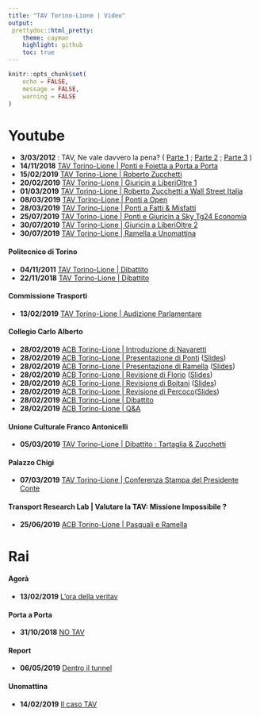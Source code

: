 ```yaml
---
title: "TAV Torino-Lione | Video"
output:
 prettydoc::html_pretty:
    theme: cayman
    highlight: github
    toc: true
---
```

```r
knitr::opts_chunk$set(
	echo = FALSE,
	message = FALSE,
	warning = FALSE
)
```

# Youtube 

* **3/03/2012** : TAV, Ne vale davvero la pena? ( [Parte 1](https://www.youtube.com/watch?v=uMUArp1_sk4&list=PL0hc3uclokfAgvPyULkWunOdBWXn7_Zjp&index=82&t=0s) ; [Parte 2](https://www.youtube.com/watch?v=j39NVd-vy8Y&list=PL0hc3uclokfAgvPyULkWunOdBWXn7_Zjp&index=85&t=0s) ; [Parte 3](https://www.youtube.com/watch?v=zcHDDcDCRD0&list=PL0hc3uclokfAgvPyULkWunOdBWXn7_Zjp&index=79&t=0s) )
* **14/11/2018** [TAV Torino-Lione | Ponti e Foietta a Porta a Porta](https://www.youtube.com/watch?v=VNcj9q17oqM&list=PL0hc3uclokfAgvPyULkWunOdBWXn7_Zjp&index=3&t=0s)
* **15/02/2019** [TAV Torino-Lione | Roberto Zucchetti](https://youtu.be/JKXia7c3LuA)
* **20/02/2019** [TAV Torino-Lione | Giuricin a LiberiOltre 1](https://www.youtube.com/watch?v=JHsgtkEcWGg&list=PL0hc3uclokfAgvPyULkWunOdBWXn7_Zjp&index=41&frags=pl%2Cwn)
* **01/03/2019** [TAV Torino-Lione | Roberto Zucchetti a Wall Street Italia](https://youtu.be/OJevjDzNgUM)
* **08/03/2019** [TAV Torino-Lione | Ponti a Open](https://www.youtube.com/watch?v=igd2M7ZU2xk&list=PL0hc3uclokfAgvPyULkWunOdBWXn7_Zjp&index=2&t=0s&frags=pl%2Cwn)
* **28/03/2019** [TAV Torino-Lione | Ponti a Fatti & Misfatti](https://www.youtube.com/watch?v=2M5rboUbTRU&feature=youtu.be)
* **25/07/2019** [TAV Torino-Lione | Ponti e Giuricin a Sky Tg24 Economia](https://www.youtube.com/watch?v=H57gsZftPB8&list=PL0hc3uclokfAgvPyULkWunOdBWXn7_Zjp&index=9&t=0s)
* **30/07/2019** [TAV Torino-Lione | Giuricin a LiberiOltre 2](https://www.youtube.com/watch?v=Yt2txVsxIqQ&list=PL0hc3uclokfAgvPyULkWunOdBWXn7_Zjp&index=6&t=0s)
* **30/07/2019** [TAV Torino-Lione | Ramella a Unomattina](https://www.youtube.com/watch?v=zKJA0T93iV4)

#### Politecnico di Torino 
* **04/11/2011** [TAV Torino-Lione | Dibattito](https://www.youtube.com/watch?v=aQPxTRDpeto)
* **22/11/2018** [TAV Torino-Lione | Dibattito](https://www.facebook.com/Alterpolis/videos/tav-torino-lione-dibattito-al-politecnico/196793061240455/)

#### Commissione Trasporti 
* **13/02/2019** [TAV Torino-Lione | Audizione Parlamentare](https://www.youtube.com/watch?v=mQqKbHmPKT0&list=PL0hc3uclokfB7dobUlKmULBOrdcV1v3A9&index=1)

#### Collegio Carlo Alberto 
* **28/02/2019** [ACB Torino-Lione | Introduzione di Navaretti](https://www.youtube.com/watch?v=mQqKbHmPKT0&list=PL0hc3uclokfB7dobUlKmULBOrdcV1v3A9&index=1)
* **28/02/2019** [ACB Torino-Lione | Presentazione di Ponti](https://www.youtube.com/watch?v=20mKt8Kh5H0&list=PL0hc3uclokfB7dobUlKmULBOrdcV1v3A9&index=2) ([Slides](https://www.youtube.com/redirect?q=https%3A%2F%2Fwww.carloalberto.org%2Fwp-content%2Fuploads%2F2019%2F02%2FPONTI-E-RAMELLA.pdf&redir_token=3bPmy0jsoC0hWuj3ktMYh4wOBcZ8MTU2NTIyMTU4N0AxNTY1MTM1MTg3&v=20mKt8Kh5H0&event=video_description))
* **28/02/2019** [ACB Torino-Lione | Presentazione di Ramella](https://www.youtube.com/watch?v=lW6IKDl7JbM&list=PL0hc3uclokfB7dobUlKmULBOrdcV1v3A9&index=3) ([Slides](https://www.youtube.com/redirect?q=https%3A%2F%2Fwww.carloalberto.org%2Fwp-content%2Fuploads%2F2019%2F02%2FPONTI-E-RAMELLA.pdf&redir_token=3bPmy0jsoC0hWuj3ktMYh4wOBcZ8MTU2NTIyMTU4N0AxNTY1MTM1MTg3&v=20mKt8Kh5H0&event=video_description))
* **28/02/2019** [ACB Torino-Lione | Revisione di Florio](https://www.youtube.com/watch?v=VrZEl6dHqBA&list=PL0hc3uclokfB7dobUlKmULBOrdcV1v3A9&index=4) ([Slides](https://www.youtube.com/redirect?q=https%3A%2F%2Fwww.carloalberto.org%2Fwp-content%2Fuploads%2F2019%2F02%2FFLORIO.pdf&redir_token=3bPmy0jsoC0hWuj3ktMYh4wOBcZ8MTU2NTIyMTU4N0AxNTY1MTM1MTg3&v=20mKt8Kh5H0&event=video_description))
* **28/02/2019** [ACB Torino-Lione | Revisione di Boitani](https://www.youtube.com/watch?v=gLf0sQbVEyw&list=PL0hc3uclokfB7dobUlKmULBOrdcV1v3A9&index=5) ([Slides](https://www.youtube.com/redirect?q=https%3A%2F%2Fwww.carloalberto.org%2Fwp-content%2Fuploads%2F2019%2F02%2FBOITANI.pdf&redir_token=3bPmy0jsoC0hWuj3ktMYh4wOBcZ8MTU2NTIyMTU4N0AxNTY1MTM1MTg3&v=20mKt8Kh5H0&event=video_description))
* **28/02/2019** [ACB Torino-Lione | Revisione di Percoco](https://www.youtube.com/watch?v=HgznAs-7vHs&list=PL0hc3uclokfB7dobUlKmULBOrdcV1v3A9&index=6)([Slides](https://www.youtube.com/redirect?q=https%3A%2F%2Fwww.carloalberto.org%2Fwp-content%2Fuploads%2F2019%2F02%2FPERCOCO.pdf&redir_token=3bPmy0jsoC0hWuj3ktMYh4wOBcZ8MTU2NTIyMTU4N0AxNTY1MTM1MTg3&v=20mKt8Kh5H0&event=video_description))
* **28/02/2019** [ACB Torino-Lione | Dibattito](https://www.youtube.com/watch?v=qxINLeIADlw&list=PL0hc3uclokfB7dobUlKmULBOrdcV1v3A9&index=7)
* **28/02/2019** [ACB Torino-Lione | Q&A](https://www.youtube.com/watch?v=nat_-8_Z9Gk&list=PL0hc3uclokfB7dobUlKmULBOrdcV1v3A9&index=8)

#### Unione Culturale Franco Antonicelli
* **05/03/2019** [TAV Torino-Lione | Dibattito : Tartaglia & Zucchetti](https://youtu.be/449VCPNwp9w)

#### Palazzo Chigi 
* **07/03/2019** [TAV Torino-Lione | Conferenza Stampa del Presidente Conte](https://www.youtube.com/watch?v=Qvm1orfoS-I)

#### Transport Research Lab | Valutare la TAV: Missione Impossibile ?
* **25/06/2019** [ACB Torino-Lione | Pasquali e Ramella](https://www.youtube.com/watch?v=nat_-8_Z9Gk&list=PL0hc3uclokfB7dobUlKmULBOrdcV1v3A9&index=8)

# Rai 

#### Agorà
* **13/02/2019** [L'ora della veritav](https://www.raiplay.it/video/2019/02/Agora-08f662e7-67fc-4a1f-ad11-281e5b366715.html)

#### Porta a Porta 
* **31/10/2018** [NO TAV](https://www.raiplay.it/video/2018/11/NO-TAV-31102018-47c00dbd-74fd-4bb8-8f72-b445d40d4dbc.html)

#### Report 
* **06/05/2019** [Dentro il tunnel](https://www.raiplay.it/video/2019/05/Dentro-il-tunnel---06052019-02262afb-604e-4413-b196-47fcfd972c2a.html)

#### Unomattina 
* **14/02/2019** [Il caso TAV](https://www.raiplay.it/video/2019/02/Tav---14022019-5ac524c9-7bd3-4c94-8a44-d96a7f2afe4e.html)

